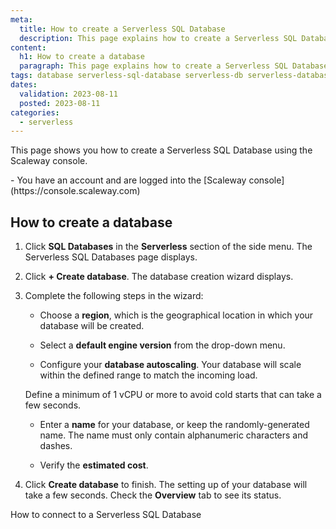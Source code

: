 ```yaml
---
meta:
  title: How to create a Serverless SQL Database
  description: This page explains how to create a Serverless SQL Database
content:
  h1: How to create a database
  paragraph: This page explains how to create a Serverless SQL Database
tags: database serverless-sql-database serverless-db serverless-database postgresql
dates:
  validation: 2023-08-11
  posted: 2023-08-11
categories:
  - serverless
---
```


This page shows you how to create a Serverless SQL Database using the Scaleway console.

<Macro id="iam-requirements" />

<Message type="requirement">
  - You have an account and are logged into the [Scaleway console](https://console.scaleway.com)
</Message>

## How to create a database

1. Click **SQL Databases** in the **Serverless** section of the side menu. The Serverless SQL Databases page displays.

2. Click **+ Create database**. The database creation wizard displays.

3. Complete the following steps in the wizard:

    - Choose a **region**, which is the geographical location in which your database will be created.

    - Select a **default engine version** from the drop-down menu.

    - Configure your **database autoscaling**. Your database will scale within the defined range to match the incoming load.

    <Message type="note">
        Define a minimum of 1 vCPU or more to avoid cold starts that can take a few seconds.
    </Message>

    - Enter a **name** for your database, or keep the randomly-generated name. The name must only contain alphanumeric characters and dashes.

    - Verify the **estimated cost**.

4. Click **Create database** to finish. The setting up of your database will take a few seconds. Check the **Overview** tab to see its status.

<Navigation title="See Also">
  <NextButton to="/serverless/sql-databases/how-to/connect-to-a-database/">How to connect to a Serverless SQL Database</NextButton>
</Navigation>